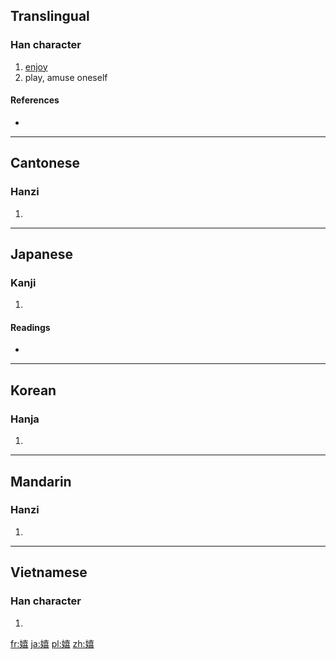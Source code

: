 ==Translingual==

===Han character===
{{Han char|rn=38|rad=女|as=12|sn=15|four=4446<sub>5</sub>|canj=女土口口 (VGRR)}}

# [[enjoy]]
# play, amuse oneself

====References====
* {{Han ref|kx=0271.280|dkj=06736|dj=0539.200|hdz=21079.020|uh=5B09|ud=23305|bh=BC5E|bd=48222}}

----

==Cantonese==

===Hanzi===
{{yue-hanzi|jyut=|y=hei1}}

# {{defn|Cantonese|sort=女12}}

----

==Japanese==

===Kanji===
{{ja-kanji|grade=uc|rs=女12}}

# {{defn|Japanese|sort=女12}}

====Readings====
* {{ja-readings|on=[[き]] (ki)|kun=[[たのしむ]] (tanoshimu), [[うれしい]] (ureshii)}}

----

==Korean==

===Hanja===
{{ko-hanja|hangeul=희|rv=hui|mr=hŭi}}

# {{defn|Korean|sort=女12}}

----

==Mandarin==

===Hanzi===
{{cmn-hanzi|pin=[[qióng]] ([[qiong2]]), [[xī]] ([[xi1]]), [[yuān]] ([[yuan1]])|wg=ch'iung<sup>2</sup>, hsi<sup>1</sup>, yüan<sup>1</sup>}}

# {{defn|Mandarin|sort=女12}}

----

==Vietnamese==

===Han character===
{{vi-hantu|[[hi]]|rs=女12}}

# {{defn|Vietnamese|sort=女12}}

[[fr:嬉]]
[[ja:嬉]]
[[pl:嬉]]
[[zh:嬉]]